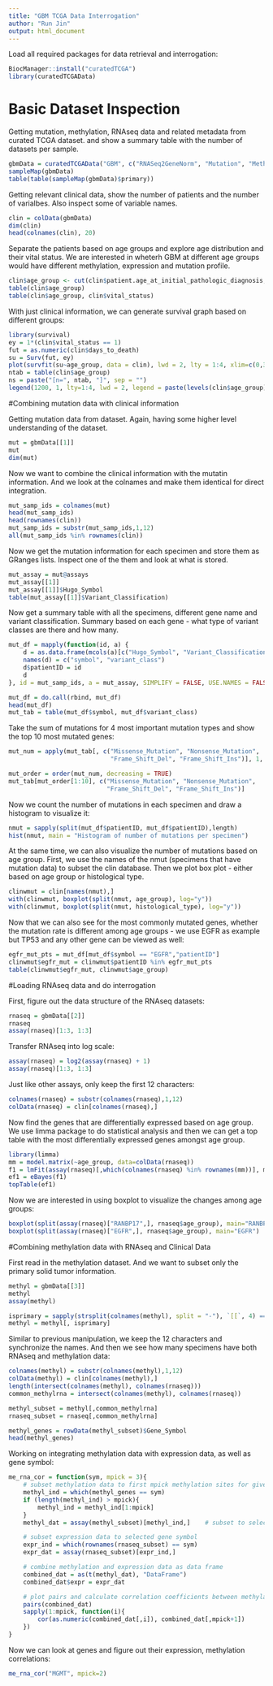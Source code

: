 ```yaml
---
title: "GBM TCGA Data Interrogation"
author: "Run Jin"
output: html_document
---
```


Load all required packages for data retrieval and interrogation: 

```r
BiocManager::install("curatedTCGA")
library(curatedTCGAData)

```

# Basic Dataset Inspection

Getting mutation, methylation, RNAseq data and related metadata from curated TCGA dataset. and show a summary table with the number of datasets per sample.

```r
gbmData = curatedTCGAData("GBM", c("RNASeq2GeneNorm", "Mutation", "Methylation_methyl450"), dry.run = FALSE)
sampleMap(gbmData)
table(table(sampleMap(gbmData)$primary))
```

Getting relevant clinical data, show the number of patients and the number of varialbes. Also inspect some of variable names. 

```r
clin = colData(gbmData)
dim(clin) 
head(colnames(clin), 20)
```

Separate the patients based on age groups and explore age distribution and their vital status. We are interested in wheterh GBM at different age groups would have different methylation, expression and mutation profile.

```r
clin$age_group <- cut(clin$patient.age_at_initial_pathologic_diagnosis, seq(20, 90, 10))
table(clin$age_group)
table(clin$age_group, clin$vital_status)
```

With just clinical information, we can generate survival graph based on different groups:

```r
library(survival)
ey = 1*(clin$vital_status == 1)
fut = as.numeric(clin$days_to_death)
su = Surv(fut, ey)
plot(survfit(su~age_group, data = clin), lwd = 2, lty = 1:4, xlim=c(0,3000))
ntab = table(clin$age_group)
ns = paste("[n=", ntab, "]", sep = "")
legend(1200, 1, lty=1:4, lwd = 2, legend = paste(levels(clin$age_group), ns))
```

#Combining mutation data with clinical information

Getting mutation data from dataset. Again, having some higher level understanding of the dataset.

```r
mut = gbmData[[1]]
mut 
dim(mut)
```

Now we want to combine the clinical information with the mutatin information. And we look at the colnames and make them identical for direct integration.

```r
mut_samp_ids = colnames(mut)
head(mut_samp_ids)
head(rownames(clin))
mut_samp_ids = substr(mut_samp_ids,1,12) 
all(mut_samp_ids %in% rownames(clin))
```

Now we get the mutation information for each specimen and store them as GRanges lists. Inspect one of the them and look at what is stored.

```r
mut_assay = mut@assays
mut_assay[[1]]
mut_assay[[1]]$Hugo_Symbol
table(mut_assay[[1]]$Variant_Classification)
```

Now get a summary table with all the specimens, different gene name and variant classification. Summary based on each gene - what type of variant classes are there and how many. 

```r
mut_df = mapply(function(id, a) {
    d = as.data.frame(mcols(a)[c("Hugo_Symbol", "Variant_Classification")])
    names(d) = c("symbol", "variant_class")
    d$patientID = id
    d
}, id = mut_samp_ids, a = mut_assay, SIMPLIFY = FALSE, USE.NAMES = FALSE)

mut_df = do.call(rbind, mut_df)
head(mut_df)
mut_tab = table(mut_df$symbol, mut_df$variant_class)
```

Take the sum of mutations for 4 most important mutation types and show the top 10 most mutated genes:
```r
mut_num = apply(mut_tab[, c("Missense_Mutation", "Nonsense_Mutation", 
                            "Frame_Shift_Del", "Frame_Shift_Ins")], 1, sum)

mut_order = order(mut_num, decreasing = TRUE)
mut_tab[mut_order[1:10], c("Missense_Mutation", "Nonsense_Mutation", 
                           "Frame_Shift_Del", "Frame_Shift_Ins")]
```

Now we count the number of mutations in each specimen and draw a histogram to visualize it:
```r
nmut = sapply(split(mut_df$patientID, mut_df$patientID),length)
hist(nmut, main = "Histogram of number of mutations per specimen")
```

At the same time, we can also visualize the number of mutations based on age group. First, we use the names of the nmut (specimens that have mutation data) to subset the clin database. Then we plot box plot - either based on age group or histological type.
```r
clinwmut = clin[names(nmut),]
with(clinwmut, boxplot(split(nmut, age_group), log="y"))
with(clinwmut, boxplot(split(nmut, histological_type), log="y"))
```

Now that we can also see for the most commonly mutated genes, whether the mutation rate is different among age groups - we use EGFR as example but TP53 and any other gene can be viewed as well:
```r
egfr_mut_pts = mut_df[mut_df$symbol == "EGFR","patientID"]
clinwmut$egfr_mut = clinwmut$patientID %in% egfr_mut_pts
table(clinwmut$egfr_mut, clinwmut$age_group)
```

#Loading RNAseq data and do interrogation

First, figure out the data structure of the RNAseq datasets:
```r
rnaseq = gbmData[[2]]
rnaseq
assay(rnaseq)[1:3, 1:3]
```

Transfer RNAseq into log scale:
```r
assay(rnaseq) = log2(assay(rnaseq) + 1)
assay(rnaseq)[1:3, 1:3]
```

Just like other assays, only keep the first 12 characters:
```r
colnames(rnaseq) = substr(colnames(rnaseq),1,12)   
colData(rnaseq) = clin[colnames(rnaseq),]
```

Now find the genes that are differentially expressed based on age group. We use limma package to do statistical analysis and then we can get a top table with the most differentially expressed genes amongst age group.
```r
library(limma)
mm = model.matrix(~age_group, data=colData(rnaseq))
f1 = lmFit(assay(rnaseq)[,which(colnames(rnaseq) %in% rownames(mm))], mm)
ef1 = eBayes(f1)
topTable(ef1)
```

Now we are interested in using boxplot to visualize the changes among age groups:

```r
boxplot(split(assay(rnaseq)["RANBP17",], rnaseq$age_group), main="RANBP17")
boxplot(split(assay(rnaseq)["EGFR",], rnaseq$age_group), main="EGFR") 
```

#Combining methylation data with RNAseq and Clinical Data

First read in the methylation dataset. And we want to subset only the primary solid tumor information. 
```r
methyl = gbmData[[3]]
methyl
assay(methyl)

isprimary = sapply(strsplit(colnames(methyl), split = "-"), `[[`, 4) == "01A"
methyl = methyl[, isprimary]
```

Similar to previous manipulation, we keep the 12 characters and synchronize the names. And then we see how many specimens have both RNAseq and methylation data:
```r
colnames(methyl) = substr(colnames(methyl),1,12)
colData(methyl) = clin[colnames(methyl),]
length(intersect(colnames(methyl), colnames(rnaseq)))
common_methylrna = intersect(colnames(methyl), colnames(rnaseq))

methyl_subset = methyl[,common_methylrna]
rnaseq_subset = rnaseq[,common_methylrna]

methyl_genes = rowData(methyl_subset)$Gene_Symbol
head(methyl_genes)
```

Working on integrating methylation data with expression data, as well as gene symbol:

```r
me_rna_cor = function(sym, mpick = 3){
    # subset methylation data to first mpick methylation sites for given gene symbol
    methyl_ind = which(methyl_genes == sym)
    if (length(methyl_ind) > mpick){    
        methyl_ind = methyl_ind[1:mpick]
    }
    methyl_dat = assay(methyl_subset)[methyl_ind,]    # subset to selected methylation sites

    # subset expression data to selected gene symbol
    expr_ind = which(rownames(rnaseq_subset) == sym)    
    expr_dat = assay(rnaseq_subset)[expr_ind,]

    # combine methylation and expression data as data frame
    combined_dat = as(t(methyl_dat), "DataFrame")
    combined_dat$expr = expr_dat

    # plot pairs and calculate correlation coefficients between methylation and expression
    pairs(combined_dat)
    sapply(1:mpick, function(i){
        cor(as.numeric(combined_dat[,i]), combined_dat[,mpick+1])
    })
}
```

Now we can look at genes and figure out their expression, methylation correlations:
```r
me_rna_cor("MGMT", mpick=2)
```


